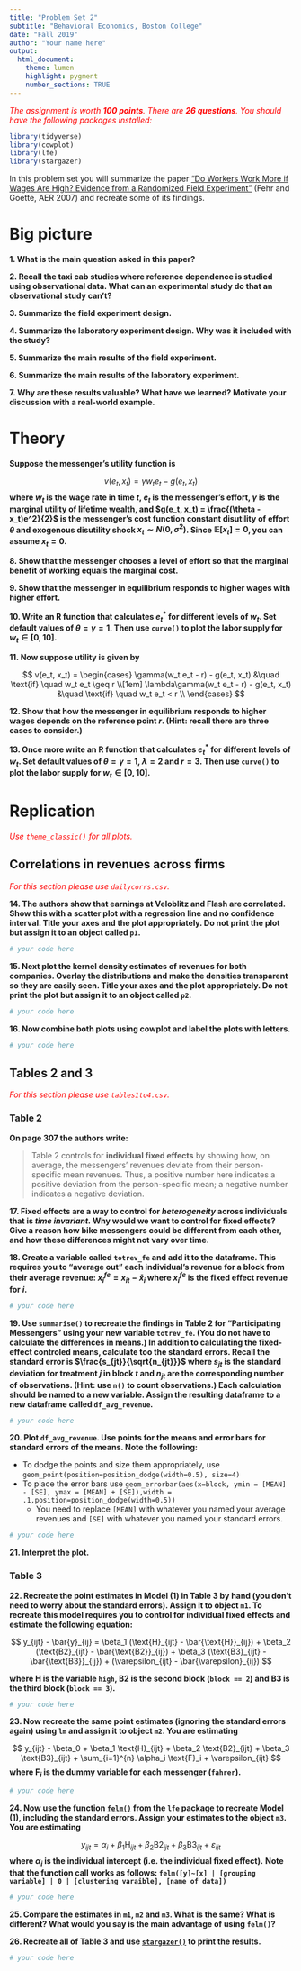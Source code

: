 ```yaml
---
title: "Problem Set 2"
subtitle: "Behavioral Economics, Boston College"
date: "Fall 2019"
author: "Your name here"
output:
  html_document:
    theme: lumen
    highlight: pygment
    number_sections: TRUE
---
```


<p style="color:red">
*The assignment is worth **100 points**. There are **26 questions**. You should have the following packages installed:*
</p>

```r
library(tidyverse)
library(cowplot)
library(lfe)
library(stargazer)
```

In this problem set you will summarize the paper ["Do Workers Work More if Wages Are High? Evidence from a Randomized Field Experiment"](https://www.aeaweb.org/articles?id=10.1257/aer.97.1.298) (Fehr and Goette, AER 2007) and recreate some of its findings. 


# Big picture

**1. What is the main question asked in this paper?**

**2. Recall the taxi cab studies where reference dependence is studied using observational data. What can an experimental study do that an observational study can't?**

**3. Summarize the field experiment design.** 

**4. Summarize the laboratory experiment design. Why was it included with the study?**
  
**5. Summarize the main results of the field experiment.**

**6. Summarize the main results of the laboratory experiment.**

**7. Why are these results valuable? What have we learned? Motivate your discussion with a real-world example.**

# Theory

**Suppose the messenger's utility function is**

$$
v(e_t, x_t) = \gamma w_t e_t - g(e_t, x_t)
$$
**where $w_t$ is the wage rate in time $t$, $e_t$ is the messenger's effort, $\gamma$ is the marginal utility of lifetime wealth, and $g(e_t, x_t) = \frac{(\theta - x_t)e^2}{2}$ is the messenger's cost function constant disutility of effort $\theta$ and exogenous disutility shock $x_t \sim N(0,\sigma^2)$. Since $\mathbb{E}[x_t] = 0$, you can assume $x_t = 0$.**

**8. Show that the messenger chooses a level of effort so that the marginal benefit of working equals the marginal cost.**

**9. Show that the messenger in equilibrium responds to higher wages with higher effort.**

**10. Write an R function that calculates $e_t^*$ for different levels of $w_t$. Set default values of $\theta=\gamma=1$. Then use `curve()` to plot the labor supply for $w_t \in [0,10]$.** 

**11. Now suppose utility is given by**

$$
v(e_t, x_t) = 
  \begin{cases}
    \gamma(w_t e_t - r) - g(e_t, x_t) &\quad \text{if} \quad w_t e_t \geq r \\[1em]
    \lambda\gamma(w_t e_t - r) - g(e_t, x_t) &\quad \text{if} \quad  w_t e_t < r \\
  \end{cases}
$$

**12. Show that how the messenger in equilibrium responds to higher wages depends on the reference point $r$. (Hint: recall there are three cases to consider.)**

**13. Once more write an R function that calculates $e_t^*$ for different levels of $w_t$. Set default values of $\theta=\gamma=1$, $\lambda = 2$ and $r=3$. Then use `curve()` to plot the labor supply for $w_t \in [0,10]$.** 


# Replication 

<p style="color:red">
*Use `theme_classic()` for all plots.*
<p style="color:red">

## Correlations in revenues across firms

<p style="color:red">
*For this section please use `dailycorrs.csv`.*
<p style="color:red">

**14. The authors show that earnings at Veloblitz and Flash are correlated. Show this with a scatter plot with a regression line and no confidence interval. Title your axes and the plot appropriately. Do not print the plot but assign it to an object called `p1`. **

```r
# your code here
```

**15. Next plot the kernel density estimates of revenues for both companies. Overlay the distributions and make the densities transparent so they are easily seen. Title your axes and the plot appropriately. Do not print the plot but assign it to an object called `p2`.**

```r
# your code here
```

**16. Now combine both plots using cowplot and label the plots with letters.**

```r
# your code here
```

## Tables 2 and 3

<p style="color:red">
*For this section please use `tables1to4.csv`.*
<p style="color:red">


### Table 2

**On page 307 the authors write:**

>Table 2 controls for **individual fixed effects** by showing how, on average, the messengers' revenues deviate from their person-specific mean revenues. Thus, a positive number here indicates a positive deviation from the person-specific mean; a negative number indicates a negative deviation.

**17. Fixed effects are a way to control for *heterogeneity* across individuals that is *time invariant.* Why would we want to control for fixed effects? Give a reason how bike messengers could be different from each other, and how these differences might not vary over time.** 

**18. Create a variable called `totrev_fe` and add it to the dataframe. This requires you to "average out" each individual's revenue for a block from their average revenue: $x_i^{fe} = x_{it} - \bar{x}_i$ where $x_i^{fe}$ is the fixed effect revenue for $i$.**

```r
# your code here
```

**19. Use `summarise()` to recreate the findings in Table 2 for "Participating Messengers" using your new variable `totrev_fe`. (You do not have to calculate the differences in means.) In addition to calculating the fixed-effect controled means, calculate too the standard errors. Recall the standard error is $\frac{s_{jt}}{\sqrt{n_{jt}}}$ where $s_{jt}$ is the standard deviation for treatment $j$ in block $t$ and $n_{jt}$ are the corresponding number of observations. (Hint: use `n()` to count observations.) Each calculation should be named to a new variable. Assign the resulting dataframe to a new dataframe called `df_avg_revenue`.** 

```r
# your code here
```

**20. Plot `df_avg_revenue`. Use points for the means and error bars for standard errors of the means. Note the following:**

* To dodge the points and size them appropriately, use `geom_point(position=position_dodge(width=0.5), size=4)`
* To place the error bars use `geom_errorbar(aes(x=block, ymin = [MEAN] - [SE], ymax = [MEAN] + [SE]),width = .1,position=position_dodge(width=0.5))`
    + You need to replace `[MEAN]` with whatever you named your average revenues and `[SE]` with whatever you named your standard errors.
  
```r
# your code here
```

**21. Interpret the plot.**

### Table 3

**22. Recreate the point estimates in Model (1) in Table 3 by hand (you don't need to worry about the standard errors). Assign it to object `m1`. To recreate this model requires you to control for individual fixed effects and estimate the following equation:**

$$
y_{ijt} - \bar{y}_{ij} = \beta_1 (\text{H}_{ijt} - \bar{\text{H}}_{ij}) + \beta_2 (\text{B2}_{ijt} - \bar{\text{B2}}_{ij}) + \beta_3 (\text{B3}_{ijt} - \bar{\text{B3}}_{ij}) + (\varepsilon_{ijt} - \bar{\varepsilon}_{ij})
$$

**where $\text{H}$ is the variable `high`, $\text{B2}$ is the second block (`block == 2`) and $\text{B3}$ is the third block (`block == 3`).**

```r
# your code here
```

**23. Now recreate the same point estimates (ignoring the standard errors again) using `lm` and assign it to object `m2`. You are estimating**

$$
y_{ijt} - \beta_0 + \beta_1 \text{H}_{ijt} + \beta_2 \text{B2}_{ijt} + \beta_3 \text{B3}_{ijt} + \sum_{i=1}^{n} \alpha_i \text{F}_i + \varepsilon_{ijt}
$$
**where $\text{F}_i$ is the dummy variable for each messenger (`fahrer`).**
```r
# your code here
```

**24. Now use the function [`felm()`](https://www.rdocumentation.org/packages/lfe/versions/2.8-3/topics/felm) from the `lfe` package to recreate Model (1), including the standard errors. Assign your estimates to the object `m3`. You are estimating**

$$
y_{ijt} = \alpha_i + \beta_1 \text{H}_{ijt} + \beta_2 \text{B2}_{ijt} + \beta_3 \text{B3}_{ijt} + \varepsilon_{ijt}
$$
**where $\alpha_i$ is the individual intercept (i.e. the individual fixed effect).**
**Note that the function call works as follows: `felm([y]~[x] | [grouping variable] | 0 | [clustering varaible], [name of data])`**

```r
# your code here
```

**25. Compare the estimates in `m1`, `m2` and `m3`. What is the same? What is different? What would you say is the main advantage of using `felm()`?** 

**26. Recreate all of Table 3 and use [`stargazer()`](https://cran.r-project.org/web/packages/stargazer/vignettes/stargazer.pdf) to print the results.**

```r
# your code here
```